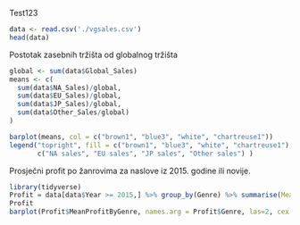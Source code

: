 Test123

```r
data <- read.csv('./vgsales.csv')
head(data)
```

Postotak zasebnih tržišta od globalnog tržišta

```r
global <- sum(data$Global_Sales)
means <- c(
  sum(data$NA_Sales)/global,
  sum(data$EU_Sales)/global,
  sum(data$JP_Sales)/global,
  sum(data$Other_Sales/global)
)

barplot(means, col = c("brown1", "blue3", "white", "chartreuse1"))
legend("topright", fill = c("brown1", "blue3", "white", "chartreuse1"), 
       c("NA sales", "EU sales", "JP sales", "Other sales") )
```

Prosječni profit po žanrovima za naslove iz 2015. godine ili novije.

```r
library(tidyverse)
Profit = data[data$Year >= 2015,] %>% group_by(Genre) %>% summarise(MeanProfitByGenre = mean(Global_Sales))
Profit
barplot(Profit$MeanProfitByGenre, names.arg = Profit$Genre, las=2, cex.names = 0.8)
```

